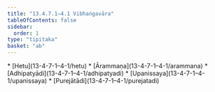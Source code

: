```yaml
---
title: "13.4.7.1–4.1 Vibhaṅgavāra"
tableOfContents: false
sidebar:
  order: 1
type: "tipitaka"
basket: "ab"
---
```



<DynamicBreadcrumb />



<TableOfContents>
* [Hetu](13-4-7-1–4-1/hetu)
* [Ārammaṇa](13-4-7-1–4-1/arammana)
* [Adhipatyādi](13-4-7-1–4-1/adhipatyadi)
* [Upanissaya](13-4-7-1–4-1/upanissaya)
* [Purejātādi](13-4-7-1–4-1/purejatadi)
</TableOfContents>